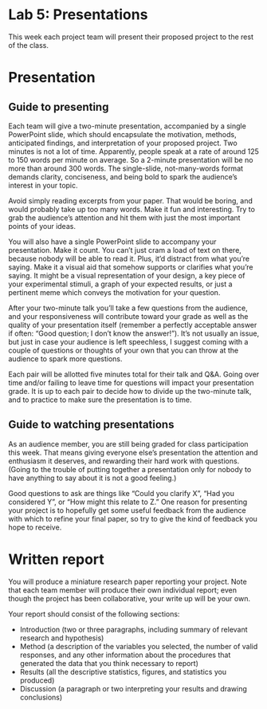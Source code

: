 # Lab 5: Presentations {.unnumbered}

This week each project team will present their proposed project to the rest of the class.


# Presentation 

## Guide to presenting 

Each team will give a two-minute presentation, accompanied by a single PowerPoint slide, which should encapsulate the motivation, methods, anticipated findings, and interpretation of your proposed project.
Two minutes is not a lot of time. Apparently, people speak at a rate of around 125 to 150 words per minute on average. So a 2-minute presentation will be no more than around 300 words. The single-slide, not-many-words format demands clarity, conciseness, and being bold to spark the audience’s interest in your topic.

Avoid simply reading excerpts from your paper. That would be boring, and would probably take up too many words. Make it fun and interesting. Try to grab the audience’s attention and hit them with just the most important points of your ideas. 

You will also have a single PowerPoint slide to accompany your presentation. Make it count. You can’t just cram a load of text on there, because nobody will be able to read it. Plus, it’d distract from what you’re saying. Make it a visual aid that somehow supports or clarifies what you’re saying. It might be a visual representation of your design, a key piece of your experimental stimuli, a graph of your expected results, or just a pertinent meme which conveys the motivation for your question.

After your two-minute talk you’ll take a few questions from the audience, and your responsiveness will contribute toward your grade as well as the quality of your presentation itself (remember a perfectly acceptable answer if often: “Good question; I don’t know the answer!”). It’s not usually an issue, but just in case your audience is left speechless, I suggest coming with a couple of questions or thoughts of your own that you can throw at the audience to spark more questions.

Each pair will be allotted five minutes total for their talk and Q&A. Going over time and/or failing to leave time for questions will impact your presentation grade. It is up to each pair to decide how to divide up the two-minute talk, and to practice to make sure the presentation is to time.


## Guide to watching presentations

As an audience member, you are still being graded for class participation this week. That means giving everyone else’s presentation the attention and enthusiasm it deserves, and rewarding their hard work with questions. (Going to the trouble of putting together a presentation only for nobody to have anything to say about it is not a good feeling.)

Good questions to ask are things like “Could you clarify X”, “Had you considered Y”, or “How might this relate to Z.” One reason for presenting your project is to hopefully get some useful feedback from the audience with which to refine your final paper, so try to give the kind of feedback you hope to receive.


# Written report {#sec-report}

You will produce a miniature research paper reporting your project. Note that each team member will produce their own individual report; even though the project has been collaborative, your write up will be your own.

Your report should consist of the following sections:

- Introduction (two or three paragraphs, including summary of relevant research and hypothesis)
- Method (a description of the variables you selected, the number of valid responses, and any other information about the procedures that generated the data that you think necessary to report)
- Results (all the descriptive statistics, figures, and statistics you produced)
- Discussion (a paragraph or two interpreting your results and drawing conclusions)
